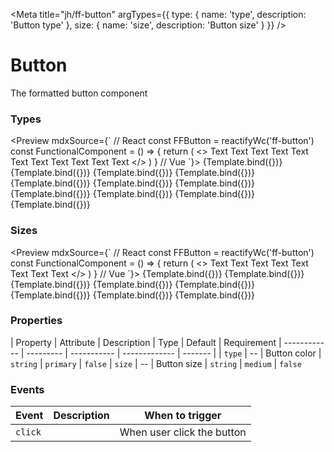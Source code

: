 

<Meta
  title="jh/ff-button"
  argTypes={{
    type: {
      name: 'type',
      description: 'Button type'
    },
    size: {
      name: 'size',
      description: 'Button size'
    }
  }}
/>

# Button

The formatted button component

### Types
<Preview mdxSource={`
// React
const FFButton = reactifyWc('ff-button')
const FunctionalComponent = () => {
  return (
    <>
      <FFButton type="primary">Text</FFButton>
      <FFButton type="secondary">Text</FFButton>
      <FFButton type="red">Text</FFButton>
      <FFButton type="orange">Text</FFButton>
      <FFButton type="yellow">Text</FFButton>
      <FFButton type="green">Text</FFButton>
      <FFButton type="blue">Text</FFButton>
      <FFButton type="violet">Text</FFButton>
      <FFButton type="purple">Text</FFButton>
      <FFButton type="pink">Text</FFButton>
      <FFButton type="brown">Text</FFButton>
    </>
  )
}
// Vue
<template>
  <div>
    <ff-button type="primary">Text</ff-button>
    <ff-button type="secondary">Text</ff-button>
    <ff-button type="red">Text</ff-button>
    <ff-button type="orange">Text</ff-button>
    <ff-button type="yellow">Text</ff-button>
    <ff-button type="green">Text</ff-button>
    <ff-button type="blue">Text</ff-button>
    <ff-button type="violet">Text</ff-button>
    <ff-button type="purple">Text</ff-button>
    <ff-button type="pink">Text</ff-button>
    <ff-button type="brown">Text</ff-button>
  </div>
</template>
`}>
  <Story
    name="Primary"
    args={{
      type: 'primary',
      text: 'Text'
    }}
  >
    {Template.bind({})}
  </Story>
  <Story
    name="Secondary"
    args={{
      type: 'secondary',
      text: 'Text'
    }}
  >
    {Template.bind({})}
  </Story>
  <Story
    name="Red"
    args={{
      type: 'red',
      text: 'Text'
    }}
  >
    {Template.bind({})}
  </Story>
  <Story
    name="Orange"
    args={{
      type: 'orange',
      text: 'Text'
    }}
  >
    {Template.bind({})}
  </Story>
  <Story
    name="Yellow"
    args={{
      type: 'yellow',
      text: 'Text'
    }}
  >
    {Template.bind({})}
  </Story>
  <Story
    name="Green"
    args={{
      type: 'green',
      text: 'Text'
    }}
  >
    {Template.bind({})}
  </Story>
  <Story
    name="Blue"
    args={{
      type: 'blue',
      text: 'Text'
    }}
  >
    {Template.bind({})}
  </Story>
  <Story
    name="Violet"
    args={{
      type: 'violet',
      text: 'Text'
    }}
  >
    {Template.bind({})}
  </Story>
  <Story
    name="Purple"
    args={{
      type: 'purple',
      text: 'Text'
    }}
  >
    {Template.bind({})}
  </Story>
  <Story
    name="Pink"
    args={{
      type: 'pink',
      text: 'Text'
    }}
  >
    {Template.bind({})}
  </Story>
  <Story
    name="Brown"
    args={{
      type: 'brown',
      text: 'Text'
    }}
  >
    {Template.bind({})}
  </Story>
</Preview>


### Sizes
<Preview mdxSource={`
// React
const FFButton = reactifyWc('ff-button')
const FunctionalComponent = () => {
  return (
    <>
      <FFButton type="primary" size="massive">Text</FFButton>
      <FFButton type="primary" size="huge">Text</FFButton>
      <FFButton type="primary" size="big">Text</FFButton>
      <FFButton type="primary" size="large">Text</FFButton>
      <FFButton type="primary" size="medium">Text</FFButton>
      <FFButton type="primary" size="small">Text</FFButton>
      <FFButton type="primary" size="tiny">Text</FFButton>
      <FFButton type="primary" size="mini">Text</FFButton>
    </>
  )
}
// Vue
<template>
  <div>
    <ff-button type="primary" size="massive">Text</ff-button>
    <ff-button type="primary" size="huge">Text</ff-button>
    <ff-button type="primary" size="big">Text</ff-button>
    <ff-button type="primary" size="large">Text</ff-button>
    <ff-button type="primary" size="medium">Text</ff-button>
    <ff-button type="primary" size="small">Text</ff-button>
    <ff-button type="primary" size="tiny">Text</ff-button>
    <ff-button type="primary" size="mini">Text</ff-button>
  </div>
</template>
`}>
  <Story
    name="Massive"
    args={{
      type: 'primary',
      text: 'Text',
      size: 'massive'
    }}
  >
    {Template.bind({})}
  </Story>
  <Story
    name="Huge"
    args={{
      type: 'primary',
      text: 'Text',
      size: 'huge'
    }}
  >
    {Template.bind({})}
  </Story>
  <Story
    name="Big"
    args={{
      type: 'primary',
      text: 'Text',
      size: 'big'
    }}
  >
    {Template.bind({})}
  </Story>
  <Story
    name="Large"
    args={{
      type: 'primary',
      text: 'Text',
      size: 'large'
    }}
  >
    {Template.bind({})}
  </Story>
  <Story
    name="Medium"
    args={{
      type: 'primary',
      text: 'Text',
      size: 'medium'
    }}
  >
    {Template.bind({})}
  </Story>
  <Story
    name="Small"
    args={{
      type: 'primary',
      text: 'Text',
      size: 'small'
    }}
  >
    {Template.bind({})}
  </Story>
  <Story
    name="Tiny"
    args={{
      type: 'primary',
      text: 'Text',
      size: 'tiny'
    }}
  >
    {Template.bind({})}
  </Story>
  <Story
    name="Mini"
    args={{
      type: 'primary',
      text: 'Text',
      size: 'mini'
    }}
  >
    {Template.bind({})}
  </Story>
</Preview>

### Properties

| Property     | Attribute | Description | Type          | Default | Requirement
| ------------ | --------- | ----------- | ------------- | ------- |
| `type` | --        | Button color | `string` | `primary`    | `false`
| `size` | --        | Button size | `string` | `medium`    | `false`

### Events

| Event            | Description | When to trigger               |
| ---------------- | ----------- | ------------------ |
| `click` |             | When user click the button |
